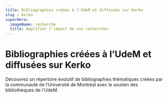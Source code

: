 ```yaml
---
title: Bibliographies créées à l'UdeM et diffusées sur Kerko
slug : kerko
superHero:
  imageName: recherche
  title: Amplifier l’impact de vos recherches
---
```


# Bibliographies créées à l’UdeM et diffusées sur Kerko

Découvrez un répertoire évolutif de bibliographies thématiques créées par la communauté de l’Université de Montréal avec le soutien des bibliothèques de l'UdeM.


<RichList>
    <RichListItemWithLink
      title="Inven_T : Soutien en innovation sociale et technosociale"
      description="Cette bibliographie accompagne la Boîte à outils Invent_T, qui propose une sélection de ressources clés pour découvrir les concepts d’innovation sociale et technosociale. Pour approfondir le sujet, les usagers peuvent accéder à l’ensemble des références recommandées via cette bibliographie."
      href="https://bibliographies.bib.umontreal.ca/inven-t/ "
    />
    <RichListItemWithLink 
      title="Base de données décoloniale en Histoire de l’Art, Cinéma et Arts Médiatiques"
      description="Cette bibliographie est une initiative du comité Équité, Décolonisation et Accessibilité (EDA) du Département d’histoire de l’art et d’études cinématographiques de l’Université de Montréal. Ce recensement de ressources documentaires mobilise des contenus et des méthodologies traditionnellement exclus du canon occidental pour les disciplines du département (histoire de l’art, muséologie, études cinématographiques, télévisuelles et du jeu vidéo)."
      href="https://bibliographies.bib.umontreal.ca/BaDHACAM/ "
    />
    <RichListItemWithLink 
      title="Parutions du Département d’histoire de l’UdeM"
      description="Cette bibliographie est une sélection des récentes parutions et communications des membres du Département d’histoire de l’Université de Montréal."
      href="https://bibliographies.bib.umontreal.ca/histoire_udem/"
    />
        <RichListItemWithLink 
      title="Publications du corps enseignant de l’École d’architecture de l’UdeM"
      description="Cette bibliographie produite à l’occasion du 60ᵉ anniversaire de l’École d’architecture de l’Université de Montréal est une compilation des publications du corps enseignant parues de 1965 à 2025."
      href="https://bibliographies.bib.umontreal.ca/ecole-architecture/bibliography/"
    />
  </RichList>
